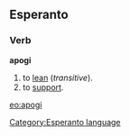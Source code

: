 ==Esperanto==
===Verb===
'''apogi'''

# to [[lean]] (''transitive'').
# to [[support]].

{{Universala Vortaro}}
[[eo:apogi]]
[[Category:Esperanto language]]